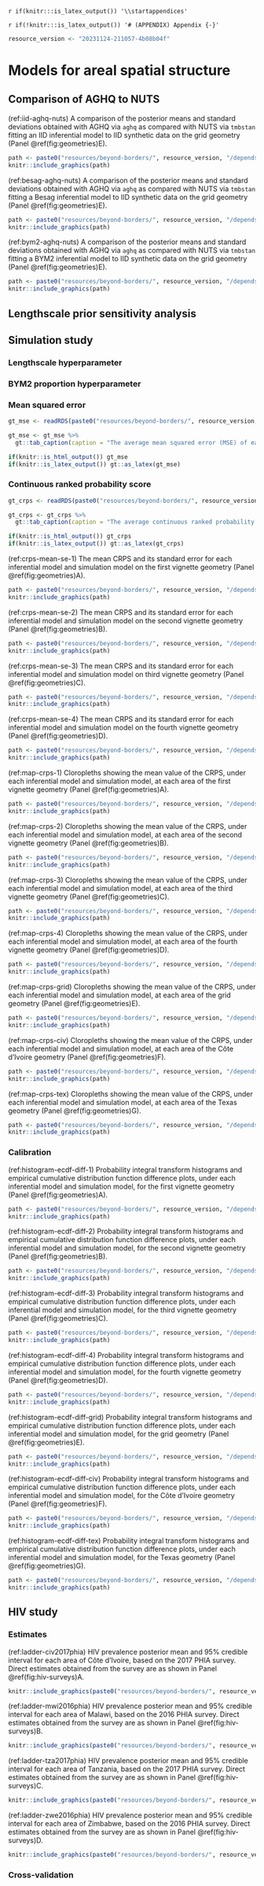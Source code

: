 `r if(knitr:::is_latex_output()) '\\startappendices'`

`r if(!knitr:::is_latex_output()) '# (APPENDIX) Appendix {-}'` 

<!-- If you feel it necessary to include an appendix, it goes here. The first appendix should include the commands above. -->

```r
resource_version <- "20231124-211057-4b08b04f"
```

# Models for areal spatial structure

## Comparison of AGHQ to NUTS {#aghq-nuts}

(ref:iid-aghq-nuts) A comparison of the posterior means and standard deviations obtained with AGHQ via `aghq` as compared with NUTS via `tmbstan` fitting an IID inferential model to IID synthetic data on the grid geometry (Panel \@ref(fig:geometries)E).

```r
path <- paste0("resources/beyond-borders/", resource_version, "/depends/iid-aghq-nuts.png")
knitr::include_graphics(path)
```

(ref:besag-aghq-nuts) A comparison of the posterior means and standard deviations obtained with AGHQ via `aghq` as compared with NUTS via `tmbstan` fitting a Besag inferential model to IID synthetic data on the grid geometry (Panel \@ref(fig:geometries)E).

```r
path <- paste0("resources/beyond-borders/", resource_version, "/depends/besag-aghq-nuts.png")
knitr::include_graphics(path)
```

(ref:bym2-aghq-nuts) A comparison of the posterior means and standard deviations obtained with AGHQ via `aghq` as compared with NUTS via `tmbstan` fitting a BYM2 inferential model to IID synthetic data on the grid geometry (Panel \@ref(fig:geometries)E).

```r
path <- paste0("resources/beyond-borders/", resource_version, "/depends/bym2-aghq-nuts.png")
knitr::include_graphics(path)
```

## Lengthscale prior sensitivity analysis {#lengthscale-prior}

## Simulation study {#simulation-appendix}

### Lengthscale hyperparameter {#lengthscale}

### BYM2 proportion hyperparameter {#bym2-proportion}

### Mean squared error

```r
gt_mse <- readRDS(paste0("resources/beyond-borders/", resource_version, "/depends/gt_mse.rds"))

gt_mse <- gt_mse %>%
  gt::tab_caption(caption = "The average mean squared error (MSE) of each inferential model, under different simulation and geometry settings.")

if(knitr::is_html_output()) gt_mse
if(knitr::is_latex_output()) gt::as_latex(gt_mse)
```

### Continuous ranked probability score

```r
gt_crps <- readRDS(paste0("resources/beyond-borders/", resource_version, "/depends/gt_crps.rds"))

gt_crps <- gt_crps %>%
  gt::tab_caption(caption = "The average continuous ranked probability score (CRPS) of each inferential model, under different simulation and geometry settings.")

if(knitr::is_html_output()) gt_crps
if(knitr::is_latex_output()) gt::as_latex(gt_crps)
```

(ref:crps-mean-se-1) The mean CRPS and its standard error for each inferential model and simulation model on the first vignette geometry (Panel \@ref(fig:geometries)A).

```r
path <- paste0("resources/beyond-borders/", resource_version, "/depends/crps-mean-se-1.png")
knitr::include_graphics(path)
```

(ref:crps-mean-se-2) The mean CRPS and its standard error for each inferential model and simulation model on the second vignette geometry (Panel \@ref(fig:geometries)B).

```r
path <- paste0("resources/beyond-borders/", resource_version, "/depends/crps-mean-se-2.png")
knitr::include_graphics(path)
```

(ref:crps-mean-se-3) The mean CRPS and its standard error for each inferential model and simulation model on third vignette geometry (Panel \@ref(fig:geometries)C).

```r
path <- paste0("resources/beyond-borders/", resource_version, "/depends/crps-mean-se-3.png")
knitr::include_graphics(path)
```

(ref:crps-mean-se-4) The mean CRPS and its standard error for each inferential model and simulation model on the fourth vignette geometry (Panel \@ref(fig:geometries)D).

```r
path <- paste0("resources/beyond-borders/", resource_version, "/depends/crps-mean-se-4.png")
knitr::include_graphics(path)
```

(ref:map-crps-1) Cloropleths showing the mean value of the CRPS, under each inferential model and simulation model, at each area of the first vignette geometry (Panel \@ref(fig:geometries)A).

```r
path <- paste0("resources/beyond-borders/", resource_version, "/depends/map-crps-1.png")
knitr::include_graphics(path)
```

(ref:map-crps-2) Cloropleths showing the mean value of the CRPS, under each inferential model and simulation model, at each area of the second vignette geometry (Panel \@ref(fig:geometries)B).

```r
path <- paste0("resources/beyond-borders/", resource_version, "/depends/map-crps-2.png")
knitr::include_graphics(path)
```

(ref:map-crps-3) Cloropleths showing the mean value of the CRPS, under each inferential model and simulation model, at each area of the third vignette geometry (Panel \@ref(fig:geometries)C).

```r
path <- paste0("resources/beyond-borders/", resource_version, "/depends/map-crps-3.png")
knitr::include_graphics(path)
```

(ref:map-crps-4) Cloropleths showing the mean value of the CRPS, under each inferential model and simulation model, at each area of the fourth vignette geometry (Panel \@ref(fig:geometries)D).

```r
path <- paste0("resources/beyond-borders/", resource_version, "/depends/map-crps-4.png")
knitr::include_graphics(path)
```

(ref:map-crps-grid) Cloropleths showing the mean value of the CRPS, under each inferential model and simulation model, at each area of the grid geometry (Panel \@ref(fig:geometries)E).

```r
path <- paste0("resources/beyond-borders/", resource_version, "/depends/map-crps-grid.png")
knitr::include_graphics(path)
```

(ref:map-crps-civ) Cloropleths showing the mean value of the CRPS, under each inferential model and simulation model, at each area of the Côte d’Ivoire geometry (Panel \@ref(fig:geometries)F).

```r
path <- paste0("resources/beyond-borders/", resource_version, "/depends/map-crps-civ.png")
knitr::include_graphics(path)
```

(ref:map-crps-tex) Cloropleths showing the mean value of the CRPS, under each inferential model and simulation model, at each area of the Texas geometry (Panel \@ref(fig:geometries)G).

```r
path <- paste0("resources/beyond-borders/", resource_version, "/depends/map-crps-tex.png")
knitr::include_graphics(path)
```

### Calibration

(ref:histogram-ecdf-diff-1) Probability integral transform histograms and empirical cumulative distribution function difference plots, under each inferential model and simulation model, for the first vignette geometry (Panel \@ref(fig:geometries)A).

```r
path <- paste0("resources/beyond-borders/", resource_version, "/depends/histogram-ecdf-diff-1.png")
knitr::include_graphics(path)
```

(ref:histogram-ecdf-diff-2) Probability integral transform histograms and empirical cumulative distribution function difference plots, under each inferential model and simulation model, for the second vignette geometry (Panel \@ref(fig:geometries)B).

```r
path <- paste0("resources/beyond-borders/", resource_version, "/depends/histogram-ecdf-diff-2.png")
knitr::include_graphics(path)
```

(ref:histogram-ecdf-diff-3) Probability integral transform histograms and empirical cumulative distribution function difference plots, under each inferential model and simulation model, for the third vignette geometry (Panel \@ref(fig:geometries)C).

```r
path <- paste0("resources/beyond-borders/", resource_version, "/depends/histogram-ecdf-diff-3.png")
knitr::include_graphics(path)
```

(ref:histogram-ecdf-diff-4) Probability integral transform histograms and empirical cumulative distribution function difference plots, under each inferential model and simulation model, for the fourth vignette geometry (Panel \@ref(fig:geometries)D).

```r
path <- paste0("resources/beyond-borders/", resource_version, "/depends/histogram-ecdf-diff-4.png")
knitr::include_graphics(path)
```

(ref:histogram-ecdf-diff-grid) Probability integral transform histograms and empirical cumulative distribution function difference plots, under each inferential model and simulation model, for the grid geometry (Panel \@ref(fig:geometries)E).

```r
path <- paste0("resources/beyond-borders/", resource_version, "/depends/histogram-ecdf-diff-grid.png")
knitr::include_graphics(path)
```

(ref:histogram-ecdf-diff-civ) Probability integral transform histograms and empirical cumulative distribution function difference plots, under each inferential model and simulation model, for the Côte d’Ivoire geometry (Panel \@ref(fig:geometries)F).

```r
path <- paste0("resources/beyond-borders/", resource_version, "/depends/histogram-ecdf-diff-civ.png")
knitr::include_graphics(path)
```

(ref:histogram-ecdf-diff-tex) Probability integral transform histograms and empirical cumulative distribution function difference plots, under each inferential model and simulation model, for the Texas geometry (Panel \@ref(fig:geometries)G).

```r
path <- paste0("resources/beyond-borders/", resource_version, "/depends/histogram-ecdf-diff-tex.png")
knitr::include_graphics(path)
```

## HIV study {#hiv-appendix}

### Estimates

(ref:ladder-civ2017phia) HIV prevalence posterior mean and 95% credible interval for each area of Côte d’Ivoire, based on the 2017 PHIA survey. Direct estimates obtained from the survey are as shown in Panel \@ref(fig:hiv-surveys)A.

```r
knitr::include_graphics(paste0("resources/beyond-borders/", resource_version, "/depends/ladder-civ2017phia.png"))
```

(ref:ladder-mwi2016phia) HIV prevalence posterior mean and 95% credible interval for each area of Malawi, based on the 2016 PHIA survey. Direct estimates obtained from the survey are as shown in Panel \@ref(fig:hiv-surveys)B.

```r
knitr::include_graphics(paste0("resources/beyond-borders/", resource_version, "/depends/ladder-mwi2016phia.png"))
```

(ref:ladder-tza2017phia) HIV prevalence posterior mean and 95% credible interval for each area of Tanzania, based on the 2017 PHIA survey. Direct estimates obtained from the survey are as shown in Panel \@ref(fig:hiv-surveys)C.

```r
knitr::include_graphics(paste0("resources/beyond-borders/", resource_version, "/depends/ladder-tza2017phia.png"))
```

(ref:ladder-zwe2016phia) HIV prevalence posterior mean and 95% credible interval for each area of Zimbabwe, based on the 2016 PHIA survey. Direct estimates obtained from the survey are as shown in Panel \@ref(fig:hiv-surveys)D.

```r
knitr::include_graphics(paste0("resources/beyond-borders/", resource_version, "/depends/ladder-zwe2016phia.png"))
```

### Cross-validation